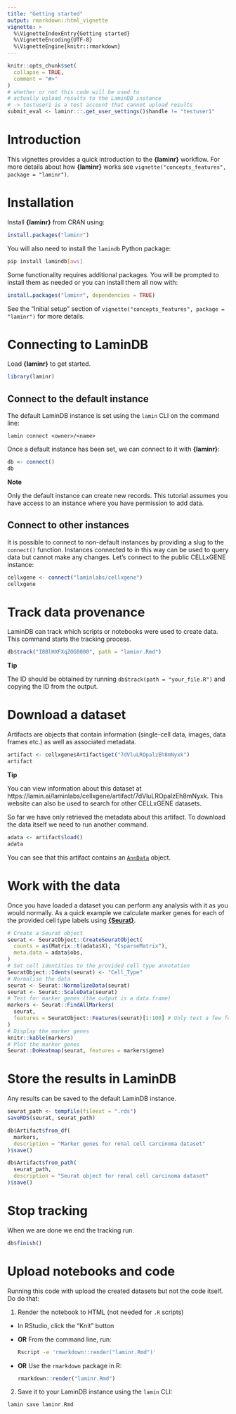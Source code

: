 ```yaml
---
title: "Getting started"
output: rmarkdown::html_vignette
vignette: >
  %\VignetteIndexEntry{Getting started}
  %\VignetteEncoding{UTF-8}
  %\VignetteEngine{knitr::rmarkdown}
---
```


```r
knitr::opts_chunk$set(
  collapse = TRUE,
  comment = "#>"
)
# whether or not this code will be used to
# actually upload results to the LaminDB instance
# -> testuser1 is a test account that cannot upload results
submit_eval <- laminr:::.get_user_settings()$handle != "testuser1"
```

# Introduction

This vignettes provides a quick introduction to the **{laminr}** workflow.
For more details about how **{laminr}** works see `vignette("concepts_features", package = "laminr")`.

# Installation

Install **{laminr}** from CRAN using:

```r
install.packages("laminr")
```

You will also need to install the `lamindb` Python package:

```bash
pip install lamindb[aws]
```

Some functionality requires additional packages.
You will be prompted to install them as needed or you can install them all now with:

```r
install.packages("laminr", dependencies = TRUE)
```

See the "Initial setup" section of `vignette("concepts_features", package = "laminr")` for more details.

# Connecting to LaminDB

Load **{laminr}** to get started.

```r
library(laminr)
```

## Connect to the default instance

The default LaminDB instance is set using the `lamin` CLI on the command line:

```shell
lamin connect <owner>/<name>
```

Once a default instance has been set, we can connect to it with **{laminr}**:

```r
db <- connect()
db
```

<div class="alert alert-warning" role="alert">
**Note**

Only the default instance can create new records.
This tutorial assumes you have access to an instance where you have permission to add data.
</div>

## Connect to other instances

It is possible to connect to non-default instances by providing a slug to the `connect()` function.
Instances connected to in this way can be used to query data but cannot make any changes.
Let's connect to the public CELLxGENE instance:

```r
cellxgene <- connect("laminlabs/cellxgene")
cellxgene
```

# Track data provenance

LaminDB can track which scripts or notebooks were used to create data.
This command starts the tracking process.

```r
db$track("I8BlHXFXqZOG0000", path = "laminr.Rmd")
```

<div class="alert alert-info" role="alert">
**Tip**

The ID should be obtained by running `db$track(path = "your_file.R")` and copying the ID from the output.
</div>

# Download a dataset

Artifacts are objects that contain information (single-cell data, images, data frames etc.) as well as associated metadata.

```r
artifact <- cellxgene$Artifact$get("7dVluLROpalzEh8mNyxk")
artifact
```

<div class="alert alert-info" role="alert">
**Tip**

You can view information about this dataset at https://lamin.ai/laminlabs/cellxgene/artifact/7dVluLROpalzEh8mNyxk.
This website can also be used to search for other CELLxGENE datasets.
</div>

So far we have only retrieved the metadata about this artifact.
To download the data itself we need to run another command.

```r
adata <- artifact$load()
adata
```

You can see that this artifact contains an [`AnnData`](https://anndata.readthedocs.io) object.

# Work with the data

Once you have loaded a dataset you can perform any analysis with it as you would normally.
As a quick example we calculate marker genes for each of the provided cell type labels using [**{Seurat}**](https://satijalab.org/seurat/).

```r
# Create a Seurat object
seurat <- SeuratObject::CreateSeuratObject(
  counts = as(Matrix::t(adata$X), "CsparseMatrix"),
  meta.data = adata$obs,
)
# Set cell identities to the provided cell type annotation
SeuratObject::Idents(seurat) <- "Cell_Type"
# Normalise the data
seurat <- Seurat::NormalizeData(seurat)
seurat <- Seurat::ScaleData(seurat)
# Test for marker genes (the output is a data.frame)
markers <- Seurat::FindAllMarkers(
  seurat,
  features = SeuratObject::Features(seurat)[1:100] # Only test a few features for speed
)
# Display the marker genes
knitr::kable(markers)
# Plot the marker genes
Seurat::DoHeatmap(seurat, features = markers$gene)
```

# Store the results in LaminDB

Any results can be saved to the default LaminDB instance.

```r
seurat_path <- tempfile(fileext = ".rds")
saveRDS(seurat, seurat_path)

db$Artifact$from_df(
  markers,
  description = "Marker genes for renal cell carcinoma dataset"
)$save()

db$Artifact$from_path(
  seurat_path,
  description = "Seurat object for renal cell carcinoma dataset"
)$save()
```

# Stop tracking

When we are done we end the tracking run.

```r
db$finish()
```

# Upload notebooks and code

Running this code with upload the created datasets but not the code itself.
Do do that:

1. Render the notebook to HTML (not needed for `.R` scripts)

- In RStudio, click the "Knit" button
- **OR** From the command line, run:  
  ```bash
  Rscript -e 'rmarkdown::render("laminr.Rmd")'
  ```
- **OR** Use the `rmarkdown` package in R:  
  ```r
  rmarkdown::render("laminr.Rmd")
  ```

2. Save it to your LaminDB instance using the `lamin` CLI:

```bash
lamin save laminr.Rmd
```
